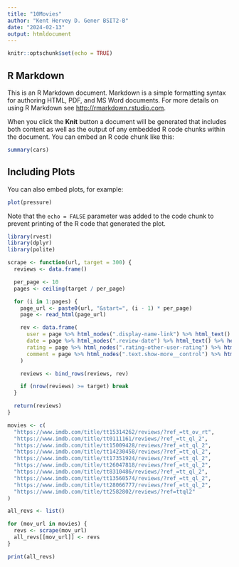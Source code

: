 ---
title: "10Movies"
author: "Kent Hervey D. Gener BSIT2-B"
date: "2024-02-13"
output: htmldocument
---

```{r setup, include=FALSE}
knitr::optschunk$set(echo = TRUE)
```

## R Markdown

This is an R Markdown document. Markdown is a simple formatting syntax for authoring HTML, PDF, and MS Word documents. For more details on using R Markdown see <http://rmarkdown.rstudio.com>.

When you click the **Knit** button a document will be generated that includes both content as well as the output of any embedded R code chunks within the document. You can embed an R code chunk like this:

```{r cars}
summary(cars)
```

## Including Plots

You can also embed plots, for example:

```{r pressure, echo=FALSE}
plot(pressure)
```

Note that the `echo = FALSE` parameter was added to the code chunk to prevent printing of the R code that generated the plot.
```{r}
library(rvest)
library(dplyr)
library(polite)

scrape <- function(url, target = 300) {
  reviews <- data.frame()

  per_page <- 10
  pages <- ceiling(target / per_page)

  for (i in 1:pages) {
    page_url <- paste0(url, "&start=", (i - 1) * per_page)
    page <- read_html(page_url)

    rev <- data.frame(
      user = page %>% html_nodes(".display-name-link") %>% html_text() %>% head(per_page),
      date = page %>% html_nodes(".review-date") %>% html_text() %>% head(per_page),
      rating = page %>% html_nodes(".rating-other-user-rating") %>% html_text() %>% head(per_page),
      comment = page %>% html_nodes(".text.show-more__control") %>% html_text() %>% head(per_page)
    )

    reviews <- bind_rows(reviews, rev)

    if (nrow(reviews) >= target) break
  }

  return(reviews)
}

movies <- c(
  "https://www.imdb.com/title/tt15314262/reviews/?ref_=tt_ov_rt",
  "https://www.imdb.com/title/tt0111161/reviews/?ref_=tt_ql_2",
  "https://www.imdb.com/title/tt15009428/reviews/?ref_=tt_ql_2",
  "https://www.imdb.com/title/tt14230458/reviews/?ref_=tt_ql_2",
  "https://www.imdb.com/title/tt17351924/reviews/?ref_=tt_ql_2",
  "https://www.imdb.com/title/tt26047818/reviews/?ref_=tt_ql_2",
  "https://www.imdb.com/title/tt8310486/reviews/?ref_=tt_ql_2",
  "https://www.imdb.com/title/tt13560574/reviews/?ref_=tt_ql_2",
  "https://www.imdb.com/title/tt28066777/reviews/?ref_=tt_ql_2",
  "https://www.imdb.com/title/tt2582802/reviews/?ref=ttql2"
)

all_revs <- list()

for (mov_url in movies) {
  revs <- scrape(mov_url)
  all_revs[[mov_url]] <- revs
}

print(all_revs)

```
